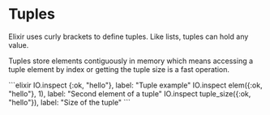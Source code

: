 
# Tuples

Elixir uses curly brackets to define tuples. Like lists, tuples can hold any value.

Tuples store elements contiguously in memory which means accessing a tuple element by index or getting the tuple size is a fast operation.

<EditorCode>
```elixir
IO.inspect {:ok, "hello"}, label: "Tuple example"
IO.inspect elem({:ok, "hello"}, 1), label: "Second element of a tuple"
IO.inspect tuple_size({:ok, "hello"}), label: "Size of the tuple"
```
</EditorCode>
